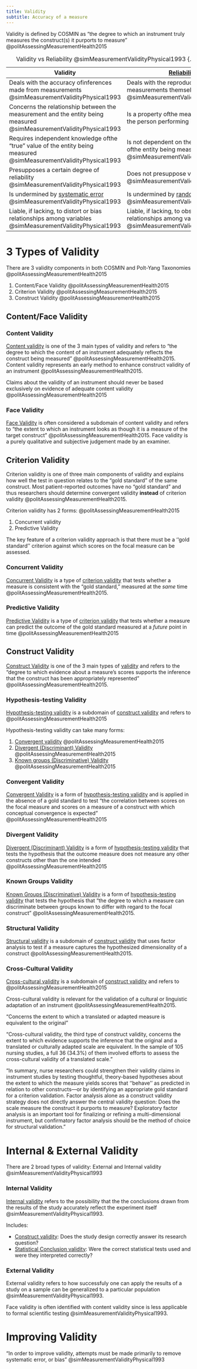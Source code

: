 ```yaml
---
title: Validity
subtitle: Accuracy of a measure
---
```


Validity is defined by COSMIN as "the degree to which an instrument truly measures the construct(s) it purports to measure" @politAssessingMeasurementHealth2015 



| Validity | [Reliability]({{< var ref-reliability.path >}}) |
|-|-|
| Deals with the accuracy ofinferences made from measurements @simMeasurementValidityPhysical1993 | Deals with the reproducibility of measurements themselves @simMeasurementValidityPhysical1993 |
|Concerns the relationship between the measurement and the entity being measured @simMeasurementValidityPhysical1993 | Is a property ofthe measurement (and the person performing it) |
| Requires independent knowledge ofthe "true" value of the entity being measured @simMeasurementValidityPhysical1993 | Is not dependent on the "true" value ofthe entity being measured @simMeasurementValidityPhysical1993 |
| Presupposes a certain degree of reliability @simMeasurementValidityPhysical1993 | Does not presuppose validity @simMeasurementValidityPhysical1993 |
| Is undermined by [systematic error]({{< var ref-error.systematic >}}) @simMeasurementValidityPhysical1993 | Is undermined by [random error]({{< var ref-error.random >}}) @simMeasurementValidityPhysical1993 |
| Liable, if lacking, to distort or bias relationships among variables @simMeasurementValidityPhysical1993 | Liable, if lacking, to obscure relationships among variables @simMeasurementValidityPhysical1993 |
: Validity vs Reliability @simMeasurementValidityPhysical1993 {.striped .hover}


# 3 Types of Validity

There are 3 validity components in both COSMIN and Polt-Yang Taxonomies @politAssessingMeasurementHealth2015 

1. Content/Face Validity @politAssessingMeasurementHealth2015 
1. Criterion Validity @politAssessingMeasurementHealth2015 
1. Construct Validity @politAssessingMeasurementHealth2015 


## Content/Face Validity

### Content Validity
[Content validity]({{< var ref-validity.content >}}) is one of the 3 main types of validity and refers to "the degree to which the content of an instrument adequately reflects the construct being measured" @politAssessingMeasurementHealth2015.
Content validity represents an early method to enhance construct validity of an instrument @politAssessingMeasurementHealth2015.

:::{.callout-caution}
Claims about the validity of an instrument should never be based exclusively on evidence of adequate content validity @politAssessingMeasurementHealth2015
:::

### Face Validity
[Face Validity]({{< var ref-validity.face >}}) is often considered a subdomain of content validity and refers to "the extent to which an instrument looks as though it is a measure of the target construct" @politAssessingMeasurementHealth2015. 
Face validity is a purely qualitative and subjective judgement made by an examiner.


## Criterion Validity

Criterion validity is one of three main components of validity and explains how well the test in question relates to the "gold standard" of the same construct.
Most patient-reported outcomes have no "gold standard" and thus researchers should determine convergent validity **instead** of criterion validity @politAssessingMeasurementHealth2015.


Criterion validity has 2 forms: @politAssessingMeasurementHealth2015

1. Concurrent validity
1. Predictive Validity

The key feature of a criterion validity approach is that there must be a ‘‘gold standard’’ criterion against which scores on the focal measure can be assessed. 


:::{layout-ncol="2"}
### Concurrent Validity
[Concurrent Validity]({{< var ref-validity.concurrent >}}) is a type of [criterion validity]({{< var ref-validity.criterion >}}) that tests whether a measure is consistent with the "gold standard," measured at the *same* time @politAssessingMeasurementHealth2015.

### Predictive Validity
[Predictive Validity]({{< var ref-validity.predictive >}}) is a type of [criterion validity]({{< var ref-validity.criterion >}}) that tests whether a measure can predict the outcome of the gold standard  measured at a *future* point in time @politAssessingMeasurementHealth2015
:::

## Construct Validity

[Construct Validity]({{< var ref-validity.construct >}}) is one of the 3 main types of [validity]({{< var ref-validity.path >}}) and refers to the "degree to which evidence about a measure’s scores supports the inference that the construct has been appropriately represented" @politAssessingMeasurementHealth2015.


### Hypothesis-testing Validity
[Hypothesis-testing validity]({{< var ref-validity.hypothesis-testing >}}) is a subdomain of [construct validity]({{< var ref-validity.construct >}}) and refers to @politAssessingMeasurementHealth2015 

Hypothesis-testing validity can take many forms:

1. [Convergent validity]({{< var ref-validity.convergent >}}) @politAssessingMeasurementHealth2015
1. [Divergent (Discriminant) Validity]({{< var ref-validity.divergent >}}) @politAssessingMeasurementHealth2015
1. [Known groups (Discriminative) Validity]({{< var ref-validity.known-groups >}}) @politAssessingMeasurementHealth2015

:::{layout-ncol="3"}
### Convergent Validity
[Convergent Validity]({{< var ref-validity.convergent >}}) is a form of [hypothesis-testing validity]({{< var ref-validity.hypothesis-testing >}}) and is applied in the absence of a gold standard to test "the correlation between scores on the focal measure and scores on a measure of a construct with which conceptual convergence is expected" @politAssessingMeasurementHealth2015

### Divergent Validity
[Divergent (Discriminant) Validity]({{< var ref-validity.divergent >}}) is a form of [hypothesis-testing validity]({{< var ref-validity.hypothesis-testing >}}) that tests the hypothesis that the outcome measure does not measure any other constructs other than the one intended @politAssessingMeasurementHealth2015

### Known Groups Validity
[Known Groups (Discriminative) Validity]({{< var ref-validity.known-groups >}}) is a form of [hypothesis-testing validity]({{< var ref-validity.hypothesis-testing >}}) that tests the hypothesis that "the degree to which a measure can discriminate between groups known to differ with regard to the focal construct" @politAssessingMeasurementHealth2015.

:::

### Structural Validity
[Structural validity]({{< var ref-validity.structural >}}) is a subdomain of [construct validity]({{< var ref-validity.construct >}}) that uses factor analysis to test if a measure captures the hypothesized dimensionality of a construct @politAssessingMeasurementHealth2015. 




### Cross-Cultural Validity
[Cross-cultural validity]({{< var ref-validity.cross-cultural >}}) is a subdomain of [construct validity]({{< var ref-validity.construct >}}) and refers to @politAssessingMeasurementHealth2015 

Cross-cultural validity is relevant for the validation of a cultural or linguistic adaptation of an instrument @politAssessingMeasurementHealth2015. 

"Concerns the extent to which a translated or adapted measure is equivalent to the original"

"Cross-cultural validity, the third type of construct validity, concerns the extent to which evidence supports the inference that the original and a translated or culturally adapted scale are equivalent. In the sample of 105 nursing studies, a full 36 (34.3%) of them involved efforts to assess the cross-cultural validity of a translated scale."

"In summary, nurse researchers could strengthen their validity claims in instrument studies by testing thoughtful, theory-based hypotheses about the extent to which the measure yields scores that ‘‘behave’’ as predicted in relation to other constructs—or by identifying an appropriate gold standard for a criterion validation. Factor analysis alone as a construct validity strategy does not directly answer the central validity question: Does the scale measure the construct it purports to measure? Exploratory factor analysis is an important tool for finalizing or refining a multi-dimensional instrument, but confirmatory factor analysis should be the method of choice for structural validation."

# Internal & External Validity


There are 2 broad types of validity: External and Internal validity @simMeasurementValidityPhysical1993

:::{layout-ncol="2"}

### Internal Validity
[Internal validity]({{< var ref-validity.internal >}}) refers to the possibility that the the conclusions drawn from the results of the study accurately reflect the experiment itself @simMeasurementValidityPhysical1993.

Includes:

- [Construct validity]({{< var ref-validity.construct >}}): Does the study design correctly answer its research question?
- [Statistical Conclusion validity]({{< var ref-validity.statistical-conclusion >}}): Were the correct statistical tests used and were they interpreted correctly?

### External Validity

External validity refers to how successfuly one can apply the results of a study on a sample can be generalized to a particular population @simMeasurementValidityPhysical1993.

:::


:::{.callout-note}
Face validity is often identified with content validity since is less applicable to formal scientific testing @simMeasurementValidityPhysical1993.
:::



# Improving Validity

"In order to improve validity, attempts must be made primarily to remove systematic error, or bias" @simMeasurementValidityPhysical1993